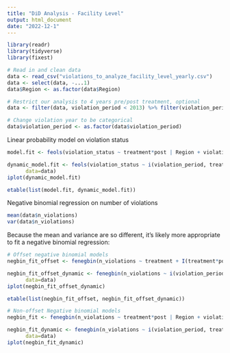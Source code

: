 ```yaml
---
title: "DiD Analysis - Facility Level"
output: html_document
date: "2022-12-1"
---
```


```r
library(readr)
library(tidyverse)
library(fixest)
```

```r
# Read in and clean data
data <- read_csv("violations_to_analyze_facility_level_yearly.csv")
data <- select(data, -...1)
data$Region <- as.factor(data$Region)

# Restrict our analysis to 4 years pre/post treatment, optional
data <- filter(data, violation_period < 2013) %>% filter(violation_period > 2003)
```


```r
# Change violation year to be categorical
data$violation_period <- as.factor(data$violation_period)
```

Linear probability model on violation status
```r
model.fit <- feols(violation_status ~ treatment*post | Region + violation_period, data=data)
```

```r
dynamic_model.fit <- feols(violation_status ~ i(violation_period, treatment, ref=2008) | Region + violation_period,
      data=data)
iplot(dynamic_model.fit)
```

```r
etable(list(model.fit, dynamic_model.fit))
```

Negative binomial regression on number of violations
```r
mean(data$n_violations)
var(data$n_violations)
```

Because the mean and variance are so different, it's likely more appropriate
to fit a negative binomial regression:
```r
# Offset negative binomial models
negbin_fit_offset <- fenegbin(n_violations ~ treatment + I(treatment*post) + offset(log(n_values_permit_period)) | Region + violation_period, data=data)
```
```r
negbin_fit_offset_dynamic <- fenegbin(n_violations ~ i(violation_period, treatment, ref=2008) + offset(log(n_values_permit_period)) | Region + violation_period,
      data=data)
iplot(negbin_fit_offset_dynamic)
```
```r
etable(list(negbin_fit_offset, negbin_fit_offset_dynamic))
```
```r
# Non-offset Negative binomial models
negbin_fit <- fenegbin(n_violations ~ treatment*post | Region + violation_period, data=data)
```

```r
negbin_fit_dynamic <- fenegbin(n_violations ~ i(violation_period, treatment, ref=2008) | Region + violation_period,
      data=data)
iplot(negbin_fit_dynamic)
```